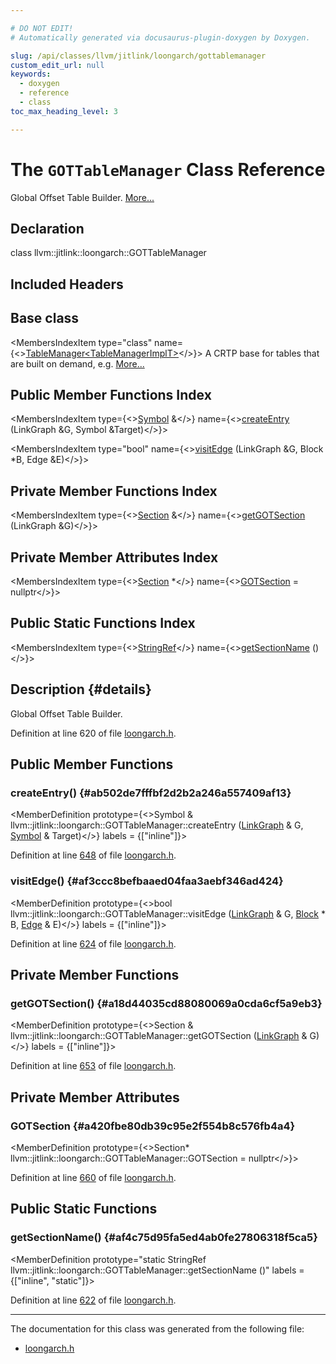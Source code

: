```yaml
---

# DO NOT EDIT!
# Automatically generated via docusaurus-plugin-doxygen by Doxygen.

slug: /api/classes/llvm/jitlink/loongarch/gottablemanager
custom_edit_url: null
keywords:
  - doxygen
  - reference
  - class
toc_max_heading_level: 3

---
```





# The `GOTTableManager` Class Reference

<DoxygenPage pluginConfig={pluginConfig}>

Global Offset Table Builder. <a href="#details">More...</a>

## Declaration

<CodeBlock>class llvm::jitlink::loongarch::GOTTableManager</CodeBlock>

## Included Headers

<IncludesList>
<IncludesListItem
  filePath="llvm/ExecutionEngine/JITLink/loongarch.h"
  permalink="/docs/api/files/include/include/llvm/include/llvm/executionengine/include/llvm/executionengine/jitlink/loongarch-h"
  isLocal="true" />
</IncludesList>

## Base class

<MembersIndex>

<MembersIndexItem
  type="class"
  name={<><a href="/docs/api/classes/llvm/jitlink/tablemanager">TableManager&lt;TableManagerImplT&gt;</a></>}>
A CRTP base for tables that are built on demand, e.g. <a href="/docs/api/classes/llvm/jitlink/tablemanager/#details">More...</a>
</MembersIndexItem>

</MembersIndex>

## Public Member Functions Index

<MembersIndex>

<MembersIndexItem
  type={<><a href="/docs/api/classes/llvm/jitlink/symbol">Symbol</a> &amp;</>}
  name={<><a href="#ab502de7fffbf2d2b2a246a557409af13">createEntry</a> (LinkGraph &amp;G, Symbol &amp;Target)</>}>
</MembersIndexItem>

<MembersIndexItem
  type="bool"
  name={<><a href="#af3ccc8befbaaed04faa3aebf346ad424">visitEdge</a> (LinkGraph &amp;G, Block &#42;B, Edge &amp;E)</>}>
</MembersIndexItem>

</MembersIndex>

## Private Member Functions Index

<MembersIndex>

<MembersIndexItem
  type={<><a href="/docs/api/classes/llvm/jitlink/section">Section</a> &amp;</>}
  name={<><a href="#a18d44035cd88080069a0cda6cf5a9eb3">getGOTSection</a> (LinkGraph &amp;G)</>}>
</MembersIndexItem>

</MembersIndex>

## Private Member Attributes Index

<MembersIndex>

<MembersIndexItem
  type={<><a href="/docs/api/classes/llvm/jitlink/section">Section</a> &#42;</>}
  name={<><a href="#a420fbe80db39c95e2f554b8c576fb4a4">GOTSection</a> = nullptr</>}>
</MembersIndexItem>

</MembersIndex>

## Public Static Functions Index

<MembersIndex>

<MembersIndexItem
  type={<><a href="/docs/api/classes/llvm/stringref">StringRef</a></>}
  name={<><a href="#af4c75d95fa5ed4ab0fe27806318f5ca5">getSectionName</a> ()</>}>
</MembersIndexItem>

</MembersIndex>

## Description {#details}

Global Offset Table Builder.

Definition at line 620 of file <a href="/docs/api/files/include/include/llvm/include/llvm/executionengine/include/llvm/executionengine/jitlink/loongarch-h">loongarch.h</a>.

<SectionDefinition>

## Public Member Functions

### createEntry() {#ab502de7fffbf2d2b2a246a557409af13}

<MemberDefinition
  prototype={<>Symbol &amp; llvm::jitlink::loongarch::GOTTableManager::createEntry (<a href="/docs/api/classes/llvm/jitlink/linkgraph">LinkGraph</a> &amp; G, <a href="/docs/api/classes/llvm/jitlink/symbol">Symbol</a> &amp; Target)</>}
  labels = {["inline"]}>

Definition at line <a href="/docs/api/files/include/include/llvm/include/llvm/executionengine/include/llvm/executionengine/jitlink/loongarch-h/#l00648">648</a> of file <a href="/docs/api/files/include/include/llvm/include/llvm/executionengine/include/llvm/executionengine/jitlink/loongarch-h">loongarch.h</a>.
</MemberDefinition>

### visitEdge() {#af3ccc8befbaaed04faa3aebf346ad424}

<MemberDefinition
  prototype={<>bool llvm::jitlink::loongarch::GOTTableManager::visitEdge (<a href="/docs/api/classes/llvm/jitlink/linkgraph">LinkGraph</a> &amp; G, <a href="/docs/api/classes/llvm/jitlink/block">Block</a> &#42; B, <a href="/docs/api/classes/llvm/jitlink/edge">Edge</a> &amp; E)</>}
  labels = {["inline"]}>

Definition at line <a href="/docs/api/files/include/include/llvm/include/llvm/executionengine/include/llvm/executionengine/jitlink/loongarch-h/#l00624">624</a> of file <a href="/docs/api/files/include/include/llvm/include/llvm/executionengine/include/llvm/executionengine/jitlink/loongarch-h">loongarch.h</a>.
</MemberDefinition>

</SectionDefinition>

<SectionDefinition>

## Private Member Functions

### getGOTSection() {#a18d44035cd88080069a0cda6cf5a9eb3}

<MemberDefinition
  prototype={<>Section &amp; llvm::jitlink::loongarch::GOTTableManager::getGOTSection (<a href="/docs/api/classes/llvm/jitlink/linkgraph">LinkGraph</a> &amp; G)</>}
  labels = {["inline"]}>

Definition at line <a href="/docs/api/files/include/include/llvm/include/llvm/executionengine/include/llvm/executionengine/jitlink/loongarch-h/#l00653">653</a> of file <a href="/docs/api/files/include/include/llvm/include/llvm/executionengine/include/llvm/executionengine/jitlink/loongarch-h">loongarch.h</a>.
</MemberDefinition>

</SectionDefinition>

<SectionDefinition>

## Private Member Attributes

### GOTSection {#a420fbe80db39c95e2f554b8c576fb4a4}

<MemberDefinition
  prototype={<>Section&#42; llvm::jitlink::loongarch::GOTTableManager::GOTSection = nullptr</>}>

Definition at line <a href="/docs/api/files/include/include/llvm/include/llvm/executionengine/include/llvm/executionengine/jitlink/loongarch-h/#l00660">660</a> of file <a href="/docs/api/files/include/include/llvm/include/llvm/executionengine/include/llvm/executionengine/jitlink/loongarch-h">loongarch.h</a>.
</MemberDefinition>

</SectionDefinition>

<SectionDefinition>

## Public Static Functions

### getSectionName() {#af4c75d95fa5ed4ab0fe27806318f5ca5}

<MemberDefinition
  prototype="static StringRef llvm::jitlink::loongarch::GOTTableManager::getSectionName ()"
  labels = {["inline", "static"]}>

Definition at line <a href="/docs/api/files/include/include/llvm/include/llvm/executionengine/include/llvm/executionengine/jitlink/loongarch-h/#l00622">622</a> of file <a href="/docs/api/files/include/include/llvm/include/llvm/executionengine/include/llvm/executionengine/jitlink/loongarch-h">loongarch.h</a>.
</MemberDefinition>

</SectionDefinition>

<hr/>

The documentation for this class was generated from the following file:

<ul>
<li><a href="/docs/api/files/include/include/llvm/include/llvm/executionengine/include/llvm/executionengine/jitlink/loongarch-h">loongarch.h</a></li>
</ul>

</DoxygenPage>
